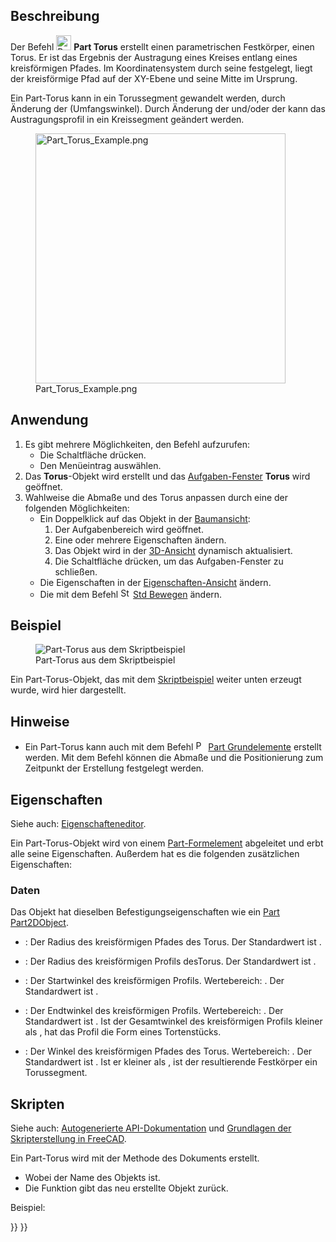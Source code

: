 <languages/>

{{Docnav/de
|[[Part_Cone/de|Kegel]]
|[[Part_Tube/de|Rohr]]
|[[Part_Workbench/de|Part]]
|IconL=Part_Cone.svg
|IconR=Part_Tube.svg
|IconC=Workbench_Part.svg
}}

{{GuiCommand/de
|Name=Part Torus
|Name/de=Part Torus
|MenuLocation=Part → Grundkörper → Torus
|Workbenches=[[Part_Workbench/de|Part]]
|SeeAlso=[[Part_Primitives/de|Part Grundelemente]]
}}

<span id="Description"></span>
==Beschreibung==

Der Befehl [[Image:Part_Torus.svg|24px]] '''Part Torus''' erstellt einen parametrischen Festkörper, einen Torus. Er ist das Ergebnis der Austragung eines Kreises entlang eines kreisförmigen Pfades. Im Koordinatensystem durch seine {{PropertyData/de|Placement}} festgelegt, liegt der kreisförmige Pfad auf der XY-Ebene und seine Mitte im Ursprung.

Ein Part-Torus kann in ein Torussegment gewandelt werden, durch Änderung der {{PropertyData/de|Angle3}} (Umfangswinkel). Durch Änderung der {{PropertyData/de|Angle1}} und/oder der {{PropertyData/de|Angle2}} kann das Austragungsprofil in ein Kreissegment geändert werden.

[[Image:Part_Torus_Example.png|400px]]

<span id="Usage"></span>
==Anwendung==

# Es gibt mehrere Möglichkeiten, den Befehl aufzurufen:
#* Die Schaltfläche {{Button|[[Image:Part_Torus.svg|16px]] [[Part_Torus/de|Torus]]}} drücken.
#* Den Menüeintrag {{MenuCommand|Part → Grundkörper → [[Image:Part_Torus.svg|16px]] Torus}} auswählen.
# Das '''Torus'''-Objekt wird erstellt und das [[Task_Panel/de|Aufgaben-Fenster]] '''Torus''' wird geöffnet.
# Wahlweise die Abmaße und {{PropertyData/de|Placement}} des Torus anpassen durch eine der folgenden Möglichkeiten:
#* Ein Doppelklick auf das Objekt in der [[Tree_View/de|Baumansicht]]:
#*# Der Aufgabenbereich {{MenuCommand|Geometrische Grundelemente}} wird geöffnet.
#*# Eine oder mehrere Eigenschaften ändern.
#*# Das Objekt wird in der [[3D_View/de|3D-Ansicht]] dynamisch aktualisiert.
#*# Die Schaltfläche {{Button|OK}} drücken, um das Aufgaben-Fenster zu schließen.
#* Die Eigenschaften in der [[Property_View/de|Eigenschaften-Ansicht]] ändern.
#* Die {{PropertyData/de|Placement}} mit dem Befehl [[Image:Std_TransformManip.svg|16px]] [[Std_TransformManip/de|Std Bewegen]] ändern.

<span id="Example"></span>
==Beispiel==

[[Image:Part_Torus_Scripting_Example.png|thumb|Part-Torus aus dem Skriptbeispiel]]

Ein Part-Torus-Objekt, das mit dem [[#Skripten|Skriptbeispiel]] weiter unten erzeugt wurde, wird hier dargestellt.

<span id="Notes"></span>
==Hinweise==

* Ein Part-Torus kann auch mit dem Befehl [[Image:Part_Primitives.svg|16px]] [[Part_Primitives/de|Part Grundelemente]] erstellt werden. Mit dem Befehl können die Abmaße und die Positionierung zum Zeitpunkt der Erstellung festgelegt werden.

<span id="Properties"></span>
==Eigenschaften==

Siehe auch: [[Property_editor/de|Eigenschafteneditor]].

Ein Part-Torus-Objekt wird von einem [[Part_Feature/de|Part-Formelement]] abgeleitet und erbt alle seine Eigenschaften. Außerdem hat es die folgenden zusätzlichen Eigenschaften:

<span id="Data"></span>
===Daten===

{{TitleProperty|Attachment}}

Das Objekt hat dieselben Befestigungseigenschaften wie ein [[Part_Part2DObject/de#Daten|Part Part2DObject]].

{{TitleProperty|Torus}}

* {{PropertyData/de|Radius1|Length}}: Der Radius des kreisförmigen Pfades des Torus. Der Standardwert ist {{Value|10mm}}.
* {{PropertyData/de|Radius2|Length}}: Der Radius des kreisförmigen Profils desTorus. Der Standardwert ist {{Value|2mm}}.
* {{PropertyData/de|Angle1|Angle}}: Der Startwinkel des kreisförmigen Profils. Wertebereich: {{Value|-180° &lt;&#61; Wert &lt;&#61; 180°}}. Der Standardwert ist {{Value|-180°}}.
* {{PropertyData/de|Angle2|Angle}}: Der Endtwinkel des kreisförmigen Profils. Wertebereich: {{Value|-180° &lt;&#61; Wert &lt;&#61; 180°}}. Der Standardwert ist {{Value|180°}}. Ist der Gesamtwinkel des kreisförmigen Profils kleiner als {{Value|360°}}, hat das Profil die Form eines Tortenstücks.
* {{PropertyData/de|Angle3|Angle}}: Der Winkel des  kreisförmigen Pfades des Torus. Wertebereich: {{Value|0° &lt; Wert &lt;&#61; 360°}}. Der Standardwert ist {{Value|360°}}. Ist er kleiner als {{Value|360°}}, ist der resultierende Festkörper ein Torussegment.

<span id="Scripting"></span>
==Skripten==

Siehe auch: [https://freecad.github.io/SourceDoc/ Autogenerierte API-Dokumentation] und [[FreeCAD_Scripting_Basics/de|Grundlagen der Skripterstellung in FreeCAD]].

Ein Part-Torus wird mit der Methode {{incode|addObject()}} des Dokuments erstellt.

{{Code|code=
torus = FreeCAD.ActiveDocument.addObject("Part::Torus", "myTorus")
}}

* Wobei {{Incode|"myTorus"}} der Name des Objekts ist.
* Die Funktion gibt das neu erstellte Objekt zurück.

Beispiel:

{{Code|code=
import FreeCAD as App

doc = App.activeDocument()

torus = doc.addObject("Part::Torus", "myTorus")
torus.Radius1 = 20
torus.Radius2 = 10
torus.Angle1 = -90
torus.Angle2 = 45
torus.Angle3 = 270
torus.Placement = App.Placement(App.Vector(1, 2, 3), App.Rotation(30, 45, 10))

doc.recompute()
}}


{{Docnav/de
|[[Part_Cone/de|Kegel]]
|[[Part_Tube/de|Rohr]]
|[[Part_Workbench/de|Part]]
|IconL=Part_Cone.svg
|IconR=Part_Tube.svg
|IconC=Workbench_Part.svg
}}

{{Part_Tools_navi{{#translation:}}}}
{{Userdocnavi{{#translation:}}}}